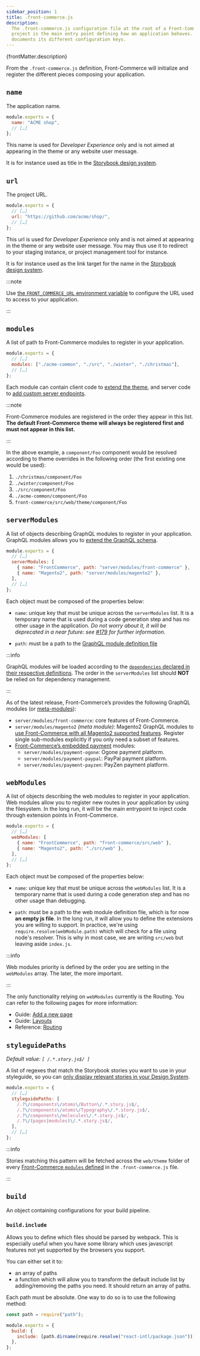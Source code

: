 ```yaml
---
sidebar_position: 1
title: .front-commerce.js
description:
  The .front-commerce.js configuration file at the root of a Front-Commerce
  project is the main entry point defining how an application behaves. This page
  documents its different configuration keys.
---
```


<p>{frontMatter.description}</p>

From the `.front-commerce.js` definition, Front-Commerce will initialize and
register the different pieces composing your application.

## `name`

The application name.

```js
module.exports = {
  name: "ACME shop",
  // […]
};
```

This name is used for _Developer Experience_ only and is not aimed at appearing
in the theme or any website user message.

It is for instance used as title in the
[Storybook design system](/docs/2.x/essentials/add-component-to-storybook).

## `url`

The project URL.

```js
module.exports = {
  // […]
  url: "https://github.com/acme/shop/",
  // […]
};
```

This url is used for _Developer Experience_ only and is not aimed at appearing
in the theme or any website user message. You may thus use it to redirect to
your staging instance, or project management tool for instance.

It is for instance used as the link target for the name in the
[Storybook design system](/docs/2.x/essentials/add-component-to-storybook).

:::note

Use
[the `FRONT_COMMERCE_URL` environment variable](/docs/2.x/reference/environment-variables#host)
to configure the URL used to access to your application.

:::

## `modules`

A list of path to Front-Commerce modules to register in your application.

```js
module.exports = {
  // […]
  modules: ["./acme-common", "./src", "./winter", "./christmas"],
  // […]
};
```

Each module can contain client code to
[extend the theme](/docs/2.x/essentials/extend-the-theme), and server code to
[add custom server endpoints](/docs/2.x/advanced/server/add-http-endpoint).

:::note

Front-Commerce modules are registered in the order they appear in this list.
**The default Front-Commerce theme will always be registered first and must not
appear in this list.**

:::

In the above example, a `component/Foo` component would be resolved according to
theme overrides in the following order (the first existing one would be used):

1. `./christmas/component/Foo`
1. `./winter/component/Foo`
1. `./src/component/Foo`
1. `./acme-common/component/Foo`
1. `front-commerce/src/web/theme/component/Foo`

## `serverModules`

A list of objects describing GraphQL modules to register in your application.
GraphQL modules allows you to
[extend the GraphQL schema](/docs/2.x/essentials/extend-the-graphql-schema).

```js
module.exports = {
  // […]
  serverModules: [
    { name: "FrontCommerce", path: "server/modules/front-commerce" },
    { name: "Magento2", path: "server/modules/magento2" },
  ],
  // […]
};
```

Each object must be composed of the properties below:

- `name`: unique key that must be unique across the `serverModules` list. It is
  a temporary name that is used during a code generation step and has no other
  usage in the application. _Do not worry about it, it will be deprecated in a
  near future: see
  [#179](https://gitlab.blackswift.cloud/front-commerce/front-commerce/issues/179)
  for further information._

- `path`: must be a path to the
  [GraphQL module definition file](/docs/2.x/reference/graphql-module-definition)

:::info

GraphQL modules will be loaded according to the
[`dependencies` declared in their respective definitions](/docs/2.x/reference/graphql-module-definition#dependencies-optional).
The order in the `serverModules` list should **NOT** be relied on for dependency
management.

:::

As of the latest release, Front-Commerce’s provides the following GraphQL
modules (or [meta-modules](/docs/2.x/advanced/graphql/meta-modules)):

- `server/modules/front-commerce`: core features of Front-Commerce.
- `server/modules/magento2` _(meta module)_: Magento2 GraphQL modules to
  [use Front-Commerce with all Magento2 supported features](/docs/2.x/category/magento2).
  Register single sub-modules explicitly if you only need a subset of features.
- [Front-Commerce’s embedded payment](/docs/2.x/category/checkout) modules:
  - `server/modules/payment-ogone`: Ogone payment platform.
  - `server/modules/payment-paypal`: PayPal payment platform.
  - `server/modules/payment-payzen`: PayZen payment platform.

<!-- TODO Add links to each embedded payment documentation page when available -->

## `webModules`

A list of objects describing the web modules to register in your application.
Web modules allow you to register new routes in your application by using the
filesystem. In the long run, it will be the main entrypoint to inject code
through extension points in Front-Commerce.

```js
module.exports = {
  // […]
  webModules: [
    { name: "FrontCommerce", path: "front-commerce/src/web" },
    { name: "Magento2", path: "./src/web" },
  ],
  // […]
};
```

Each object must be composed of the properties below:

- `name`: unique key that must be unique across the `webModules` list. It is a
  temporary name that is used during a code generation step and has no other
  usage than debugging.

- `path`: must be a path to the web module definition file, which is for now
  **an empty js file**. In the long run, it will allow you to define the
  extensions you are willing to support. In practice, we're using
  `require.resolve(webModule.path)` which will check for a file using node's
  resolver. This is why in most case, we are writing `src/web` but leaving aside
  `index.js`.

:::info

Web modules priority is defined by the order you are setting in the `webModules`
array. The later, the more important.

:::

The only functionality relying on `webModules` currently is the Routing. You can
refer to the following pages for more information:

- Guide: [Add a new page](/docs/2.x/essentials/add-a-page-client-side)
- Guide: [Layouts](/docs/2.x/advanced/theme/layouts)
- Reference: [Routing](/docs/2.x/reference/routing)

## `styleguidePaths`

_Default value: `[ /.*.story.js$/ ]`_

A list of regexes that match the Storybook stories you want to use in your
styleguide, so you can
[only display relevant stories in your Design System](/docs/2.x/essentials/add-component-to-storybook#display-only-the-relevant-stories-to-your-design-system).

```js
module.exports = {
  // […]
  styleguidePaths: [
    /.?\/components\/atoms\/Button\/.*.story.js$/,
    /.?\/components\/atoms\/Typography\/.*.story.js$/,
    /.?\/components\/molecules\/.*.story.js$/,
    /.?\/(pages|modules)\/.*.story.js$/,
  ],
  // […]
};
```

:::info

Stories matching this pattern will be fetched across the `web/theme` folder of
every [Front-Commerce `modules` defined](#modules) in the `.front-commerce.js`
file.

:::

## `build`

An object containing configurations for your build pipeline.

### `build.include`

Allows you to define which files should be parsed by webpack. This is especially
useful when you have some library which uses javascript features not yet
supported by the browsers you support.

You can either set it to:

- an array of paths
- a function which will allow you to transform the default include list by
  adding/removing the paths you need. It should return an array of paths.

Each path must be absolute. One way to do so is to use the following method:

```js
const path = require("path");

module.exports = {
  build: {
    include: [path.dirname(require.resolve("react-intl/package.json"))],
  },
};
```
